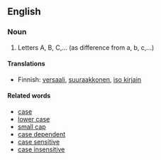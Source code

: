 == English ==

===Noun===
# Letters A, B, C,... (as difference from a, b, c,...)

====Translations====

*Finnish: [[versaali]], [[suuraakkonen]], [[iso kirjain]]

====Related words====

*[[case]]
*[[lower case]]
*[[small cap]]
*[[case dependent]]
*[[case sensitive]]
*[[case insensitive]]